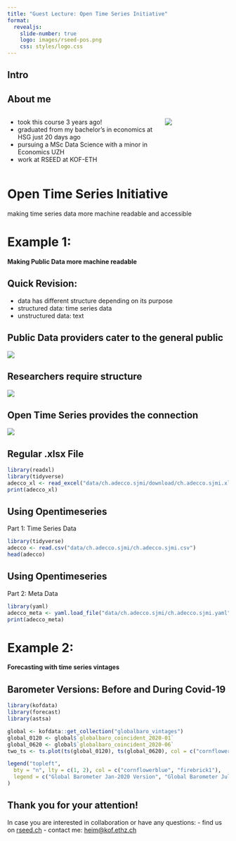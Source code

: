 ```yaml
---
title: "Guest Lecture: Open Time Series Initiative"
format: 
  revealjs:
    slide-number: true
    logo: images/rseed-pos.png
    css: styles/logo.css
---
```


## Intro {visibility="hidden"}
<!-- i am here today to give you a bit of context into what you've learnt so far in this course, the perspective of how data is used in research, and what problems a researcher might encounter  -->

## About me 
<!-- you might ask yourself, why am I standing here today and talking to you about this. -->
:::: {.columns}
::: {.column width=70%}
- took this course 3 years ago!
- graduated from my bachelor's in economics at HSG just 20 days ago 
- pursuing a MSc Data Science with a minor in Economics UZH
- work at RSEED at KOF-ETH

<!-- at my work at the swiss economic institute at eth, i have a lot of contact with researchers, and we are responsible for making their research go more smoothly and providing tools and courses to enable them to work with data better.  -->
:::

::: {.column width=30%}
![](images/minna_computer.jpg)
:::
::::

# Open Time Series Initiative
<!-- one of the projects my team and i are currently working on, is the open time series initiative, which does just that, it aims to not only improve researchers' access to time series data, but also improve the machien reability of this data -->
making time series data more machine readable and accessible

<!-- But what does that even mean? I will try to illustrate this to you by showing you 2 examples of problems that our researchers face, and how we try to solve them. -->

# Example 1:
**Making Public Data more machine readable**

<!-- The first example of what researchers face day to day, and how we try to aid them, is when researchers import and cleaning data. Public data providers like BFS, SECO, SNB, etc. cater to the general public, meaning they publish data so that it is suitable for the general public to see and understand, but this sometimes comes at the cost of researchers, who need data to be in a certain formats -->

## Quick Revision:

- data has different structure depending on its purpose
- structured data: time series data
- unstructured data: text

<!-- as you have learnt so far in this course, data comes in different types: such as html, xml, csv, etc. and that for a good reason, since data has different structure depending on its purpose can be structured and unstructured -->

<!-- TODO: figure out what knowledge basis students have, how far in depth to go with time series data and data type revision -->

## Public Data providers cater to the general public
![](images/public_data_providers.jpeg)

<!-- 
swiss data providers publish only for the general public - those who look at data but not necessary use it, consumers such as researchers, data journalists, etc. are not always accounted for in these publications

sometimes public data providers publish data in pdf format, or in uncommon formats like .px or excel format, in an effort to include both the actual time series data (which is just a long column of values, with the respective dates) and the description of variables in all national languages, which, in switzerland is a lot of languages and thus descriptions  -->

## Researchers require structure
![](images/researchers.jpeg)

<!-- researchers, however, need the two data seperated, the data description in one file and the actual data in another, with each data stored in a suitable file format  -->

## Open Time Series provides the connection
![](images/combined_ill.jpeg)

<!-- this is where opentimeseries comes into play. we provide the connection between the data publications in odd formats and the required formats for researchers, by creating functions that split the data from files such as .px or .xlsx into files on the right hand side, where each data has its correct structure for researchers to easily clean, analyse and visualise -->


<!-- Because these illustrations help you understand this conceptually, but not entirely, I want to give you an example of what this could look like in real life -->

## Regular .xlsx File
```r
library(readxl)
library(tidyverse)
adecco_xl <- read_excel("data/ch.adecco.sjmi/download/ch.adecco.sjmi.xlsx")
print(adecco_xl)
```

## Using Opentimeseries

Part 1: Time Series Data

```r
library(tidyverse)
adecco <- read.csv("data/ch.adecco.sjmi/ch.adecco.sjmi.csv")
head(adecco)
```

## Using Opentimeseries

Part 2: Meta Data

```r
library(yaml)
adecco_meta <- yaml.load_file("data/ch.adecco.sjmi/ch.adecco.sjmi.yaml")
print(adecco_meta)
```

# Example 2: 
**Forecasting with time series vintages**
<!-- another vital part of economic research is forecasting, which is also done with time series data. There are many factors that play into good forecasting, like correct models, and clean data, but moreover the accuracy of data. -->

<!-- most of the time, data once it is published is still not 100% accurate, and needs to be revised, there are so called different versions or time series vintages. Especially forecasters work with vintages, because they sometimes need to make make forecasts with past-data, to test how well their models work, e.g. but to do this, they need the most accurate data, which is in this case the version from this date in the past. if you were to create a ts-model of the past with data from today, then this is not entirely accurate. See this example: -->


## Barometer Versions: Before and During Covid-19

<!-- TODO: change time on the x-axis to years -->
```r
library(kofdata)
library(forecast)
library(astsa)

global <- kofdata::get_collection("globalbaro_vintages")
global_0120 <- global$`globalbaro_coincident_2020-01`
global_0620 <- global$`globalbaro_coincident_2020-06`
two_ts <- ts.plot(ts(global_0120), ts(global_0620), col = c("cornflowerblue", "firebrick1"))

legend("topleft",
  bty = "n", lty = c(1, 2), col = c("cornflowerblue", "firebrick1"),
  legend = c("Global Barometer Jan-2020 Version", "Global Barometer July-2020 Version")
)
```

<!-- TODO: find out if it is worth it to present a more complex topic vs. go more into depth on the first one -->
<!-- 
But as you can imagine, having different versions of time series - monthly, daily, or yearly takes up a lot of space, and needs to be managed. this costs a lot of money, which is academia is not always given. thus with open time series we are developing a more efficient and cost effective way of storing these vintages -->

## Thank you for your attention! 
In case you are interested in collaboration or have any questions: 
- find us on [rseed.ch](https://rseed.ch)
- contact me: [heim@kof.ethz.ch](mailto:heim@kof.ethz.ch)
